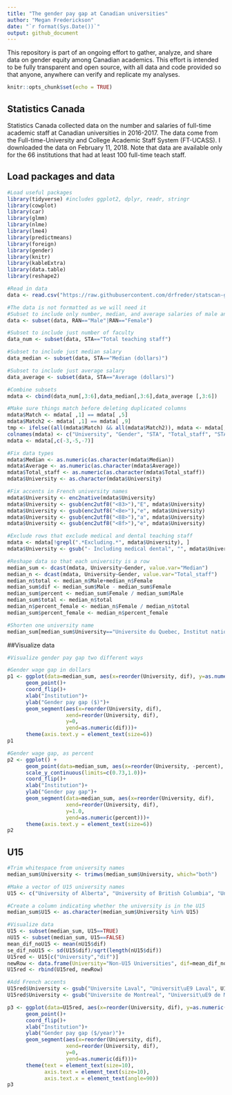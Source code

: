 ```yaml
---
title: "The gender pay gap at Canadian universities"
author: "Megan Frederickson"
date: "`r format(Sys.Date())`"
output: github_document
---
```


This repository is part of an ongoing effort to gather, analyze, and share data on gender equity among Canadian academics. This effort is intended to be fully transparent and open source, with all data and code provided so that anyone, anywhere can verify and replicate my analyses. 

```r
knitr::opts_chunk$set(echo = TRUE)
```

## Statistics Canada

Statistics Canada collected data on the number and salaries of full-time academic staff at Canadian universities in 2016-2017. The data come from the Full-time-University and College Academic Staff System (FT-UCASS). I downloaded the data on February 11, 2018. Note that data are available only for the 66 institutions that had at least 100 full-time teach staff. 

## Load packages and data

```r

#Load useful packages
library(tidyverse) #includes ggplot2, dplyr, readr, stringr
library(cowplot)
library(car)
library(glmm)
library(nlme)
library(lme4)
library(predictmeans)
library(foreign)
library(gender)
library(knitr)
library(kableExtra)
library(data.table)
library(reshape2)

#Read in data
data <- read.csv("https://raw.githubusercontent.com/drfreder/statscan-gender/master/statscan_11feb2018.csv")

#The data is not formatted as we will need it
#Subset to include only number, median, and average salaries of male and female faculty
data <- subset(data, RAN=="Male"|RAN=="Female")

#Subset to include just number of faculty
data_num <- subset(data, STA=="Total teaching staff")

#Subset to include just median salary
data_median <- subset(data, STA=="Median (dollars)")

#Subset to include just average salary
data_average <- subset(data, STA=="Average (dollars)")

#Combine subsets
mdata <- cbind(data_num[,3:6],data_median[,3:6],data_average [,3:6])

#Make sure things match before deleting duplicated columns
mdata$Match <- mdata[ ,1] == mdata[ ,5]
mdata$Match2 <- mdata[ ,1] == mdata[ ,9]
tmp <- ifelse((all(mdata$Match) && all(mdata$Match2)), mdata <- mdata[,c(-5,-6, -9,-10, -13,-14)], FALSE)
colnames(mdata) <- c("University", "Gender", "STA", "Total_staff", "STA.1", "Median", "STA.2", "Average")
mdata <- mdata[,c(-3,-5,-7)]

#Fix data types
mdata$Median <- as.numeric(as.character(mdata$Median))
mdata$Average <- as.numeric(as.character(mdata$Average))
mdata$Total_staff <- as.numeric(as.character(mdata$Total_staff))
mdata$University <- as.character(mdata$University)

#Fix accents in French university names
mdata$University <- enc2native(mdata$University)
mdata$University <- gsub(enc2utf8("<83>"),"E", mdata$University)
mdata$University <- gsub(enc2utf8("<8e>"),"e", mdata$University)
mdata$University <- gsub(enc2utf8("<88>"),"a", mdata$University)
mdata$University <- gsub(enc2utf8("<8f>"),"e", mdata$University)

#Exclude rows that exclude medical and dental teaching staff
mdata <- mdata[!grepl(".*Excluding.*", mdata$University), ]
mdata$University <- gsub("- Including medical dental", "", mdata$University)

#Reshape data so that each university is a row
median_sum <- dcast(mdata, University~Gender, value.var="Median")
median_n <- dcast(mdata, University~Gender, value.var="Total_staff")
median_n$total <- median_n$Male+median_n$Female
median_sum$dif <- median_sum$Male - median_sum$Female
median_sum$percent <- median_sum$Female / median_sum$Male
median_sum$total <- median_n$total
median_n$percent_female <- median_n$Female / median_n$total
median_sum$percent_female <- median_n$percent_female

#Shorten one university name
median_sum[median_sum$University=="Universite du Quebec, Institut national de la recherche scientifique", "University"] <- "Universite du Quebec, INRS"

```

##Visualize data

```r

#Visualize gender pay gap two different ways

#Gender wage gap in dollars
p1 <- ggplot(data=median_sum, aes(x=reorder(University, dif), y=as.numeric(dif)))+
      geom_point()+
      coord_flip()+
      xlab("Institution")+
      ylab("Gender pay gap ($)")+
      geom_segment(aes(x=reorder(University, dif),
                   xend=reorder(University, dif), 
                   y=0, 
                   yend=as.numeric(dif)))+
      theme(axis.text.y = element_text(size=6))
p1

#Gender wage gap, as percent 
p2 <- ggplot() +
      geom_point(data=median_sum, aes(x=reorder(University, -percent), y=as.numeric(percent)))+
      scale_y_continuous(limits=c(0.73,1.0))+
      coord_flip()+
      xlab("Institution")+
      ylab("Gender pay gap")+
      geom_segment(data=median_sum, aes(x=reorder(University, dif),
                   xend=reorder(University, dif), 
                   y=1.0, 
                   yend=as.numeric(percent)))+
      theme(axis.text.y = element_text(size=6))
p2

```

## U15

```r

#Trim whitespace from university names
median_sum$University <- trimws(median_sum$University, which="both")

#Make a vector of U15 university names
U15 <- c("University of Alberta", "University of British Columbia", "University of Calgary", "Dalhousie University", "Universite Laval", "University of Manitoba","McGill University", "McMaster University", "Universite de Montreal", "University of Ottawa", "Queen's University", "University of Saskatchewan", "University of Toronto", "University of Waterloo","University of Western Ontario")

#Create a column indicating whether the university is in the U15
median_sum$U15 <- as.character(median_sum$University %in% U15)

#Visualize data
U15 <- subset(median_sum, U15==TRUE)
nU15 <- subset(median_sum, U15==FALSE)
mean_dif_noU15 <- mean(nU15$dif)
se_dif_noU15 <- sd(U15$dif)/sqrt(length(nU15$dif))
U15red <- U15[c("University","dif")]
newRow <- data.frame(University="Non-U15 Universities", dif=mean_dif_noU15)
U15red <- rbind(U15red, newRow)

#Add French accents
U15red$University <- gsub("Universite Laval", "Universit\uE9 Laval", U15red$University)
U15red$University <- gsub("Universite de Montreal", "Universit\uE9 de Montr\u{E9}al", U15red$University)

p3 <- ggplot(data=U15red, aes(x=reorder(University, dif), y=as.numeric(dif)))+
      geom_point()+
      coord_flip()+
      xlab("Institution")+
      ylab("Gender pay gap ($/year)")+
      geom_segment(aes(x=reorder(University, dif),
                   xend=reorder(University, dif), 
                   y=0, 
                   yend=as.numeric(dif)))+
      theme(text = element_text(size=10),
            axis.text = element_text(size=10),
            axis.text.x = element_text(angle=90))
p3


```

